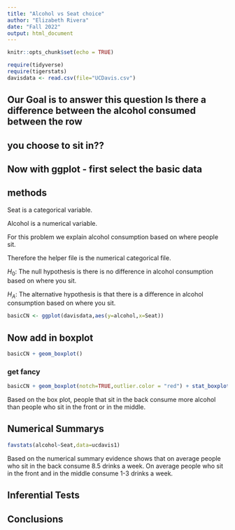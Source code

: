 ```yaml
---
title: "Alcohol vs Seat choice"
author: "Elizabeth Rivera"
date: "Fall 2022"
output: html_document
---
```


```r
knitr::opts_chunk$set(echo = TRUE)
```

```r
require(tidyverse)
require(tigerstats)
davisdata <- read.csv(file="UCDavis.csv")
```
## Our Goal is to answer this question Is there a difference between the alcohol consumed between the row
## you choose to sit in??

## Now with ggplot - first select the basic data

##  methods  
Seat is a categorical variable.

Alcohol is a numerical variable. 

For this problem we explain alcohol consumption based on where people sit.

Therefore the helper file is the numerical categorical file. 

$H_0$: The null hypothesis is there is no difference in alcohol consumption based on where you sit.  

$H_A$: The alternative hypothesis is that there is a difference in alcohol consumption based on where you sit.   


```r
basicCN <- ggplot(davisdata,aes(y=alcohol,x=Seat))
```



## Now add in boxplot

```r
basicCN + geom_boxplot()
```
  
  
### get fancy  

```r
basicCN + geom_boxplot(notch=TRUE,outlier.color = "red") + stat_boxplot(geom ='errorbar') + labs(title="Fancy notch boxplot \n with 2 lines")
```


Based on the box plot, people that sit in the back consume more alcohol than people who sit in the front or in the middle. 


## Numerical Summarys 

```r
favstats(alcohol~Seat,data=ucdavis1)
```
Based on the numerical summary evidence shows that on average people who sit in the back consume 8.5 drinks a week. On average people who sit in the front and in the middle consume 1-3 drinks a week.  

## Inferential Tests

## Conclusions



